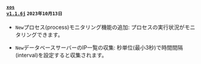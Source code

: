 #### <code class='changelog-service'><a href="../release-notes/db/xos-1_1_6j">xos v1.1.6j</a></code> <code class='changelog-date'>2023年10月13日</code>

- <code class="New">New</code>プロセス(process)モニタリング機能の追加: プロセスの実行状況がモニタリングできます。

- <code class="New">New</code>データベースサーバーのIP一覧の収集: 秒単位(最小3秒)で時間間隔(interval)を設定すると収集されます。
